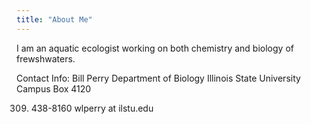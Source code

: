 ```yaml
---
title: "About Me"
---
```

I am an aquatic ecologist working on both chemistry and biology of frewshwaters.


Contact Info:
Bill Perry
Department of Biology
Illinois State University
Campus Box 4120

(309) 438-8160
wlperry at ilstu.edu